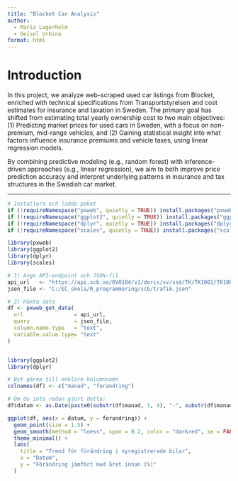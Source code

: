 ---
title: "Blocket Car Analysis"
author:
  - Maria Lagerholm
  - Geisol Urbina
format: html
---

# Introduction

In this project, we analyze web-scraped used car listings from Blocket, enriched with technical specifications from Transportstyrelsen and cost estimates for insurance and taxation in Sweden. The primary goal has shifted from estimating total yearly ownership cost to two main objectives:
(1) Predicting market prices for used cars in Sweden, with a focus on non-premium, mid-range vehicles, and
(2) Gaining statistical insight into what factors influence insurance premiums and vehicle taxes, using linear regression models.

By combining predictive modeling (e.g., random forest) with inference-driven approaches (e.g., linear regression), we aim to both improve price prediction accuracy and interpret underlying patterns in insurance and tax structures in the Swedish car market.

---

```{r}

# Installera och ladda paket
if (!requireNamespace("pxweb", quietly = TRUE)) install.packages("pxweb")
if (!requireNamespace("ggplot2", quietly = TRUE)) install.packages("ggplot2")
if (!requireNamespace("dplyr", quietly = TRUE)) install.packages("dplyr")
if (!requireNamespace("scales", quietly = TRUE)) install.packages("scales")

library(pxweb)
library(ggplot2)
library(dplyr)
library(scales)

# 1) Ange API-endpoint och JSON-fil
api_url   <- "https://api.scb.se/OV0104/v1/doris/sv/ssd/TK/TK1001/TK1001S/SnabbStatTK1001"
json_file <- "C:/EC_skola/R_programmering/scb/trafik.json"

# 2) Hämta data
df <- pxweb_get_data(
  url                = api_url,
  query              = json_file,
  column.name.type   = "text",
  variable.value.type= "text"
)



```

```{r}

library(ggplot2)
library(dplyr)

# Byt gärna till enklare kolumnnamn
colnames(df) <- c("manad", "forandring")

# Om du inte redan gjort detta:
df$datum <- as.Date(paste0(substr(df$manad, 1, 4), "-", substr(df$manad, 6, 7), "-01"))

ggplot(df, aes(x = datum, y = forandring)) +
  geom_point(size = 1.5) +
  geom_smooth(method = "loess", span = 0.2, color = "darkred", se = FALSE, size = 1) +
  theme_minimal() +
  labs(
    title = "Trend för förändring i nyregistrerade bilar",
    x = "Datum",
    y = "Förändring jämfört med året innan (%)"
  )



```

